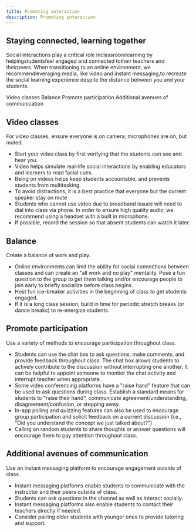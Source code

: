 ```yaml
---
title: Promoting interaction
description: Promoting interaction
---
```


## Staying connected, learning together

<PageDescription>

Social interactions play a critical role inclassroomlearning by helpingstudentsfeel engaged and connected totheir teachers and theirpeers. When transitioning to an online environment, we recommendleveraging media, like video and instant messaging,to recreate the social learning experience despite the distance between you and your students.

</PageDescription>

<AnchorLinks>
  <AnchorLink>Video classes</AnchorLink>
  <AnchorLink>Balance</AnchorLink>
  <AnchorLink>Promote participation</AnchorLink>
  <AnchorLink>Additional avenues of communication</AnchorLink>
</AnchorLinks>

## Video classes

For video classes, ensure everyone is on camera; microphones are on, but muted.

- Start your video class by first verifying that the students can see and hear you.
- Video helps simulate real-life social interactions by enabling educators and learners to read facial cues. 
- Being on videos helps keep students accountable, and prevents students from multitasking.
- To avoid distractions, it is a best practice that everyone but the current speaker stay on mute
- Students who cannot use video due to broadband issues will need to dial into class via phone. In order to ensure high quality audio, we recommend using a headset with a built in microphone.  
- If possible, record the session so that absent students can watch it later.

## Balance

Create a balance of work and play. 

- Online environments can limit the ability for social connections between classes and can create an "all work and no play" mentality. Pose a fun question to the group to get them talking and/or encourage people to join early to briefly socialize before class begins.
- Host fun ice-breaker activities in the beginning of class to get students engaged. 
- If it is a long class session, build in time for periodic stretch breaks (or dance breaks) to re-energize students. 

## Promote participation

Use a variety of methods to encourage participation throughout class. 

- Students can use the chat box to ask questions, make comments, and provide feedback throughout class. The chat box allows students to actively contribute to the discussion without interrupting one another. It can be helpful to appoint someone to monitor the chat activity and interrupt teacher when appropriate.
- Some video conferencing platforms have a "raise hand" feature that can be used to ask questions during class. Establish a standard means for students to "raise their hand", communicate agreement/understanding, disagreement/confusion, or stepping away.
- In-app polling and quizzing features can also be used to encourage group participation and solicit feedback on a current discussion (i.e., "Did you understand the concept we just talked about?")
- Calling on random students to share thoughts or answer questions will encourage them to pay attention throughout class. 

## Additional avenues of communication

Use an instant messaging platform to encourage engagement outside of class.

- Instant messaging platforms enable students to communicate with the instructor and their peers outside of class.
- Students can ask questions in the channel as well as interact socially. 
- Instant messaging platforms also enable students to contact their teachers directly if needed.
- Consider pairing older students with younger ones to provide tutoring and support.

